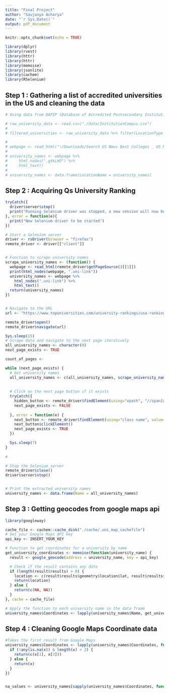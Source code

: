 ```yaml
---
title: "Final Project"
author: "Saujanya Acharya"
date: "`r Sys.Date()`"
output: pdf_document
---
```


```r
knitr::opts_chunk$set(echo = TRUE)
```

```r
library(dplyr)
library(rvest)
library(httr)
library(httr)
library(memoise)
library(jsonlite)
library(cachem)
library(RSelenium)
```
## Step 1 : Gathering a list of accredited universities in the US and cleaning the data

```r
# Using data from DAPIP (Database of Accredited Postsecondary Institutions and Programs) website https://ope.ed.gov/dapip/#/home

# raw_university_data <- read.csv("./data/InstitutionCampus.csv")
# 
# filtered_universities <- raw_university_data %>% filter(LocationType == "Institution")

```

```r
# 
# webpage <- read_html("~/Downloads/Search US News Best Colleges _ US News Rankings.html")
# 
# university_names <- webpage %>%
#     html_nodes(".gtkLHO") %>%
#     html_text()
# 
# university_names <- data.frame(LocationName = university_names)


```


## Step 2 : Acquiring Qs University Ranking
```r

tryCatch({
  driver$server$stop()
  print("Running Selenium driver was stopped, a new session will now be started")
}, error = function(e){
  print("New Selenium driver to be started")
})

# Start a Selenium server
driver <- rsDriver(browser = "firefox")
remote_driver <- driver[["client"]]


# Function to scrape university names
scrape_university_names <- (function() {
  webpage <- read_html(remote_driver$getPageSource()[[1]])
  print(html_nodes(webpage, ".uni-link"))
  university_names <- webpage %>%
    html_nodes(".uni-link") %>%
    html_text()
  return(university_names)
})


# Navigate to the URL
url <- "https://www.topuniversities.com/university-rankings/usa-rankings/2021"

remote_driver$open()
remote_driver$navigate(url)

Sys.sleep(15)
# Scrape data and navigate to the next page iteratively
all_university_names <- character(0)
next_page_exists <- TRUE

count_of_pages <- 

while (next_page_exists) {
  # Get university names
  all_university_names <- c(all_university_names, scrape_university_names())
  
 
  # Click on the next page button if it exists
  tryCatch({
    hidden_button <- remote_driver$findElement(using="xpath", "//span[@class='current next']")
    next_page_exists <- FALSE
    
  }, error = function(e) {
    next_button <- remote_driver$findElement(using="class name", value="next")
    next_button$clickElement()
    next_page_exists <- TRUE
  })

  Sys.sleep(7)
}
  
# 

# Stop the Selenium server
remote_driver$close()
driver$server$stop()


# Print the extracted university names
university_names <- data.frame(Name = all_university_names)

```

## Step 3 : Getting geocodes from google maps api
``` r
library(googleway)

cache_file <- cachem::cache_disk("./cache/.uni_map_cachefile")
# Set your Google Maps API key
api_key <- INSERT_YOUR_KEY

# Function to get coordinates for a university by name
get_university_coordinates <- memoise(function(university_name) {
  result <- google_geocode(address = university_name, key = api_key)

  # Check if the result contains any data
  if (length(result$results) > 0) {
    location <- c(result$results$geometry$location$lat, result$results$geometry$location$lng)
    return(location)
  } else {
    return(c(NA, NA))
  }
}, cache = cache_file)

# Apply the function to each university name in the data frame
university_names$Coordinates <- lapply(university_names$Name, get_university_coordinates)

```

## Step 4 : Cleaning Google Maps Coordinate data
```r

#Takes the first result from Google Maps
university_names$Coordinates <- lapply(university_names$Coordinates, function(x) {
  if (!any(is.na(x)) & length(x) > 2) {
    return(c(x[1], x[3]))
  } else {
    return(x)
  }
})


na_values <- university_names[sapply(university_names$Coordinates, function(x) any(is.na(x))), ]



```



